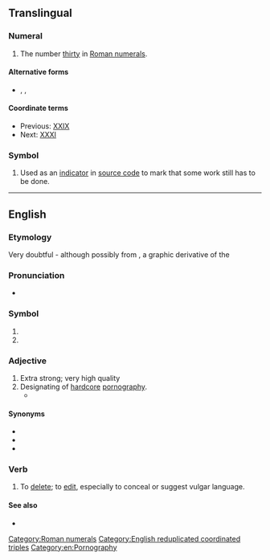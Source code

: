 {{also|xxx|.xxx}}
==Translingual==

===Numeral===
{{mul-number}}

# The number [[thirty]] in [[Roman numerals]].

====Alternative forms====
* {{l|mul|xxx}}, {{l|mul|XXL}}, {{l|mul|xxl}}

====Coordinate terms====
* Previous: [[XXIX]]
* Next: [[XXXI]]

===Symbol===
{{head|mul|symbol}}

# {{lb|mul|computing}} Used as an [[indicator]] in [[source code]] to mark that some work still has to be done.

[[Category:Roman numerals]]

----

==English==

===Etymology===
Very doubtful - although possibly from {{m|en|X}}, a graphic derivative of the {{m|en|skull and crossbones||indicator of death}}

===Pronunciation===
* {{IPA|[ʔɛksʔɛksʔɛks]|lang=en}}

===Symbol===
{{en-symbol}}

# {{n-g|Traditional brewer's mark for barrels of "extra strong" beer - extended to other alcoholic beverages and other products having an "extra strong" dimension (varying from washing soap to pornography).}}
# {{n-g|An indicator of hazard or poison.}}

===Adjective===
{{en-adj}}

# Extra strong; very high quality
# Designating of [[hardcore]] [[pornography]].
#* {{quote-journal
|lang=en
|date=April 19, 2012
|author=Josh Halliday
|title=Free speech haven or lawless cesspool – can the internet be civilised?
|work=the Guardian
|url=http://www.guardian.co.uk/technology/2012/apr/19/free-speech-haven-lawless-cesspool
|page=
|passage=Other global taboos, such as sex and suicide, manifest themselves widely online, with websites offering suicide guides and Hot '''XXX''' Action seconds away at the click of a button. The UK government will come under pressure to block access to pornographic websites this year when a committee of MPs publishes its report on protecting children online.}}

====Synonyms====
* {{l|en|pornographic}}
* {{l|en|X-rated}}
* {{l|en|XXXX}}

===Verb===
{{en-verb|es}}

# To [[delete]]; to [[edit]], especially to conceal or suggest vulgar language.

====See also====
* {{l|en|grawlix}}

[[Category:English reduplicated coordinated triples]]
[[Category:en:Pornography]]